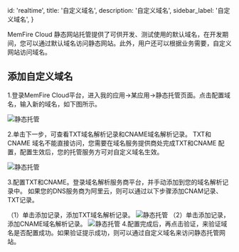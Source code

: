 
  id: 'realtime',
  title: '自定义域名',
  description: '自定义域名',
  sidebar_label: '自定义域名',
}

MemFire  Cloud 静态网站托管提供了可供开发、测试使用的默认域名，在开发期间，您可以通过默认域名访问静态网站。此外，用户还可以根据业务需要，自定义网站访问域名。

## 添加自定义域名

1.登录MemFire Cloud平台，进入我的应用->某应用->静态托管页面。点击配置域名，输入新的域名，如下图所示。

![静态托管](/docs/img/domin1.png)

2.单击下一步，可查看TXT域名解析记录和CNAME域名解析记录。
TXT和CNAME 域名不能直接访问，您需要在域名服务提供商处完成TXT和CNAME 配置，配置生效后，您的托管服务方可对自定义域名生效。

![静态托管](/docs/img/domin2.png)

3.配置TXT和CNAME。登录域名解析服务商平台，并手动添加到您的域名解析记录中。
如果您的DNS服务商为阿里云，则可以通过以下步骤添加CNAM记录、TXT记录。

（1）单击添加记录，添加TXT域名解析记录。
![静态托管](/docs/img/domin3.jpg)
（2）单击添加记录，添加CNAME域名解析记录。
![静态托管](/docs/img/domin4.jpg)
4.配置完成后，再点击验证，来验证域名是否配置成功。如果验证提示成功，则可以通过自定义域名来访问静态托管网站。


